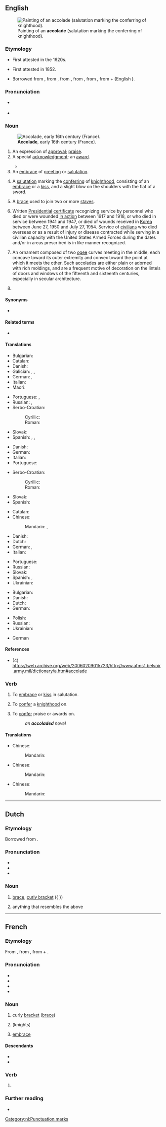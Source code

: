 ==English==
{{wikipedia}}
[[File:Edmund_blair_leighton_accolade.jpg|thumb|upright|Painting of an '''accolade''' (salutation marking the conferring of knighthood).]]

===Etymology===
{{root|en|ine-pro|*kʷel-}}
* First attested in the 1620s.
* {{sense|award|praise}} First attested in 1852.
* Borrowed from {{bor|en|fr|accolade}}, from {{der|en|oc|acolada||an embrace}}, from {{m|oc|acolar||to embrace}}, from {{der|en|it|accollato}}, from {{der|en|VL.|*accollō||to hug around the neck}}, from {{der|en|la|ad-}} + {{m|la|collum||neck}} (English {{m|en|collar}}).

===Pronunciation===
* {{a|RP|US}} {{IPA|en|/ˈæk.ə.ˌleɪd/|/ˌæk.ə.ˈlɑd/}}
* {{audio|en|LL-Q1860 (eng)-Vealhurl-accolade.wav|Audio (UK)}}

===Noun===
{{en-noun}}
[[File:Image from page 061 of The Century dictionary and cyclopedia (1897) (14598482188).jpg|thumb|upright|'''Accolade''', early 16th century (France).]]

# An expression of [[approval]]; [[praise]].
# A special [[acknowledgment]]; an [[award]].
#: {{ux|en|This film is likely to pick up major '''accolades'''.}}
#* {{quote-journal
|en
|date=22 May 2016
|author=Phil McNulty
|title=Crystal Palace 1-2 Manchester United
|work=BBC
|url=http://www.bbc.com/sport/football/36292265
|page=
|passage=Rooney led Manchester United up the Wembley steps to collect the FA Cup and add a missing medal to his collection - a richly deserved '''accolade'''.}}
# An [[embrace]] of [[greeting]] or [[salutation]].
# {{lb|en|historical}} A [[salutation]] marking the [[conferring]] of [[knighthood]], consisting of an [[embrace]] or a [[kiss]], and a slight blow on the shoulders with the flat of a sword.
# {{lb|en|music}} A [[brace]] used to join two or more [[staves]].
# {{lb|en|US|military}} Written [[presidential|Presidential]] [[certificate]] recognizing service by personnel who died or were wounded [[in action]] between 1917 and 1918, or who died in service between 1941 and 1947, or died of wounds received in [[Korea]] between June 27, 1950 and July 27, 1954. Service of [[civilian]]s who died overseas or as a result of injury or disease contracted while serving in a civilian capacity with the United States Armed Forces during the dates and/or in areas prescribed is in like manner recognized.
# {{lb|en|architecture}} An ornament composed of two [[ogee]] curves meeting in the middle, each concave toward its outer extremity and convex toward the point at which it meets the other. Such accolades are either plain or adorned with rich moldings, and are a frequent motive of decoration on the lintels of doors and windows of the fifteenth and sixteenth centuries, especially in secular architecture.
# {{synonym of|en|curly bracket}}

====Synonyms====
* {{sense|expression of approval or praise}} {{l|en|panegyric}}

====Related terms====
* {{l|en|collar}}

====Translations====
{{trans-top|an expression of approval; praise}}
* Bulgarian: {{t+|bg|възхвала|f}}
* Catalan: {{t|ca|elogi|m}}
* Danish: {{t|da|akkolade|c}}
* Galician: {{t|gl|alaudo|m}}, {{t|gl|gabanza|f}}, {{t|gl|louvor|m}}
* German: {{t+|de|Anerkennung|f}}, {{t+|de|Lob|n}}
* Italian: {{t+|it|elogio|m}}
* Maori: {{t|mi|whakamanahau}}
{{trans-mid}}
* Portuguese: {{t+|pt|elogio|m}}, {{t+|pt|louvor|m}}
* Russian: {{t+|ru|похвала́|f}}, {{t+|ru|панеги́рик|m}}
* Serbo-Croatian:
*: Cyrillic: {{t|sh|по̏хвала}}
*: Roman: {{t+|sh|pȍhvala|f}}
* Slovak: {{t|sk|ovácie|f}}
* Spanish: {{t+|es|elogio|m}}, {{t|es|espaldarazo}}, {{t+|es|loor|m}}
{{trans-bottom}}

{{trans-top|a special acknowledgment; an award}}
* Danish: {{t|da|akkolade|c}}
* German: {{t+|de|Auszeichnung|f}}
* Italian: {{t+|it|riconoscimento|m}}
* Portuguese: {{t+|pt|reconhecimento|m}}
{{trans-mid}}
* Serbo-Croatian:
*: Cyrillic: {{t|sh|призна́ње|n}}
*: Roman: {{t+|sh|priznánje|n}}
* Slovak: {{t|sk|ocenenie|n}}
* Spanish: {{t+|es|galardón|f}}
{{trans-bottom}}

{{trans-top|a salutation marking the conferring of knighthood}}
* Catalan: {{t+|ca|bescollada|f}}
* Chinese:
*: Mandarin: {{t|cmn|剑面击肩礼}}, {{t|cmn|授予骑士称号}}
* Danish: {{t|da|akkolade|c}}
* Dutch: {{t+|nl|accolade|f}}
* German: {{t+|de|Ritterschlag|m}}, {{t+|de|Akkolade|f}}
* Italian: {{t+|it|ordinazione|f}}
{{trans-mid}}
* Portuguese: {{t|pt|acolada|f}}
* Russian: {{t+|ru|аккола́да|f}}
* Slovak: {{t|sk|pasovanie}}
* Spanish: {{t+|es|acolada|f}}, {{t|es|espaldarazo}}
* Ukrainian: {{t+|uk|акола́да|f}}
{{trans-bottom}}

{{trans-top|(music) a brace used to join two or more staves}}
* Bulgarian: {{t|bg|аколада}}
* Danish: {{t|da|akkolade|c}}
* Dutch: {{t+|nl|accolade|f}}
* German: {{t+|de|Akkolade|f}}
{{trans-mid}}
* Polish: {{t+|pl|akolada|f}}
* Russian: {{t+|ru|аккола́да|f}}
* Ukrainian: {{t+|uk|акола́да|f}}
{{trans-bottom}}

{{trans-top|(American military) written presidential certificate}}
{{trans-mid}}
{{trans-bottom}}

{{checktrans-top}}
* German {{t+check|de|Akkolade}}
{{trans-mid}}
{{trans-bottom}}

====References====
* (4) https://web.archive.org/web/20060209015723/http://www.afms1.belvoir.army.mil/dictionary/a.htm#accolade

===Verb===
{{en-verb}}

# {{lb|en|transitive}} To [[embrace]] or [[kiss]] in salutation.
# {{lb|en|transitive|historical}} To [[confer]] a [[knighthood]] on.
# {{lb|en|transitive}} To [[confer]] praise or awards on.
#: ''an '''accoladed''' novel''

====Translations====
{{trans-top|To embrace or kiss}}
* Chinese:
*: Mandarin: {{t|cmn|拥吻礼}}
{{trans-mid}}
{{trans-bottom}}

{{trans-top|To confer a knighthood on}}
* Chinese:
*: Mandarin: {{t|cmn|授予骑士称号}}
{{trans-mid}}
{{trans-bottom}}

{{trans-top|To confer a praise or an award on}}
* Chinese:
*: Mandarin: {{t|cmn|授奖于}}
{{trans-mid}}
{{trans-bottom}}

----

==Dutch==
{{wikipedia|lang=nl}}

===Etymology===
Borrowed from {{bor|nl|fr|accolade}}.

===Pronunciation===
* {{IPA|nl|/ɑkoːˈlaːdə/}}
* {{audio|nl|Nl-accolade.ogg|Audio}}
* {{hyphenation|nl|ac|co|la|de}}

===Noun===
{{nl-noun|f|-s|accoladetje}}

# {{lb|nl|punctuations}} [[brace]], [[curly bracket]] ({ })
# anything that resembles the above

[[Category:nl:Punctuation marks]]

----

==French==

===Etymology===
From {{der|fr|frp|acolada}}, from {{der|fr|it|-}}, from {{der|fr|la|ad-}} + {{m|la|collum||neck}}.

===Pronunciation===
* {{fr-IPA}}
* {{audio|fr|Fr-accolade.ogg|Audio (France, Paris)}}
* {{homophones|fr|accolades}}
* {{hyphenation|fr|a|cco|lade}}

===Noun===
{{fr-noun|f}}

# curly [[bracket]] ([[brace]])
# {{lb|fr|historical}} {{l|en|accolade}} (knights)
# [[embrace]]
#: {{syn|fr|embrassade}}

====Descendants====
* {{desc|da|akkolade|bor=1}}
* {{desc|de|Akkolade|bor=1}}

===Verb===
{{head|fr|verb form}}

# {{inflection of|fr|accolader||1//3|s|pres|ind//sub|;|2|s|impr}}

===Further reading===
* {{R:TLFi}}

{{C|fr|Punctuation marks}}